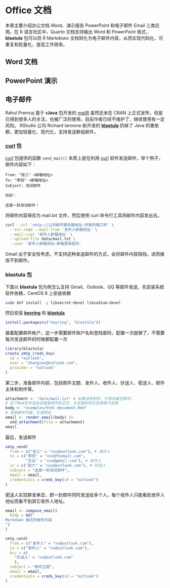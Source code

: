 # Office 文档 {#chap-office-documents}

本章主要介绍办公文档 Word、演示报告 PowerPoint 和电子邮件 Email 三类应用。在 R 语言社区中，Quarto 文档支持输出 Word 和 PowerPoint 格式，**blastula** 包可以将 R Markdown 文档转化为电子邮件内容，从而实现代码化、可重复和批量化，提高工作效率。

## Word 文档 {#sec-office-words}

## PowerPoint 演示 {#sec-office-powerpoints}

## 电子邮件 {#sec-office-emails}

Rahul Premraj 基于 **rJava** 包开发的 [mailR](https://github.com/rpremraj/mailR) 虽然还未在 CRAN 上正式发布，但是已得到很多人的关注，也被广泛的使用，目前作者已经不维护了，继续使用有一定风险。 RStudio 公司 Richard Iannone 新开发的 [**blastula**](https://github.com/rich-iannone/blastula) 扔掉了 Java 的重依赖，更加轻量化、现代化，支持发送群组邮件。

### [curl](https://github.com/jeroen/curl) 包 {#sec-email-curl}

[curl](https://github.com/jeroen/curl) 包提供的函数 `send_mail()` 本质上是在利用 [curl](https://curl.haxx.se/) 软件发送邮件，举个例子，邮件内容如下：

```         
From: "张三" <邮箱地址>
To: "李四" <邮箱地址>
Subject: 测试邮件

你好：

这是一封测试邮件！
```

将邮件内容保存为 mail.txt 文件，然后使用 curl 命令行工具将邮件内容发出去。

``` bash
curl --url 'smtp://公司邮件服务器地址:开放的端口号' \
  --ssl-reqd --mail-from '发件人邮箱地址' \
  --mail-rcpt '收件人邮箱地址' \
  --upload-file data/mail.txt \
  --user '发件人邮箱地址:邮箱登陆密码'
```

::: callout-note
Gmail 出于安全性考虑，不支持这种发送邮件的方式，会将邮件内容阻挡，进而接收不到邮件。
:::

### **blastula** 包 {#sec-email-blastula}

下面以 **blastula** 包为例怎么支持 Gmail、Outlook、QQ 等邮件发送，先安装系统软件依赖，CentOS 8 上安装依赖

``` bash
sudo dnf install -y libsecret-devel libsodium-devel
```

然后安装 [**keyring**](https://github.com/r-lib/keyring) 和 [**blastula**](https://github.com/rstudio/blastula)

``` r
install.packages(c("keyring", "blastula"))
```

接着配置邮件帐户，这一步需要邮件账户名和登陆密码，配置一次就够了，不需要每次发送邮件的时候都配置一次

``` r
library(blastula)
create_smtp_creds_key(
  id = "outlook", 
  user = "zhangsan@outlook.com",
  provider = "outlook"
)
```

第二步，准备邮件内容，包括邮件主题、发件人、收件人、抄送人、密送人、邮件主体和附件等。

``` r
attachment <- "data/mail.txt" # 如果没有附件，引号内留空即可。
# 这个Rmd文件渲染后就是邮件的正文，交互图形和交互表格不适用
body <- "examples/html-document.Rmd" 
# 渲染邮件内容，生成预览
email <- render_email(body) |> 
  add_attachment(file = attachment)
email
```

最后，发送邮件

``` r
smtp_send(
  from = c("张三" = "xxx@outlook.com"), # 发件人
  to = c("李四" = "xxx@foxmail.com",
         "王五" = "xxx@gmail.com"), # 收件人
  cc = c("赵六" = "xxx@outlook.com"), # 抄送人
  subject = "这是一封测试邮件",
  email = email,
  credentials = creds_key(id = "outlook")
)
```

密送人实现群发单显，即一封邮件同时发送给多个人，每个收件人只能看到发件人地址而看不到其它收件人地址。

``` r
email <- compose_email(
  body = md("
Markdown 格式的邮件内容
")
)

smtp_send(
  from = c("发件人" = "xx@outlook.com"),
  to = c("收件人" = "xx@outlook.com"),
  bcc = c(
    "抄送人" = "xx@outlook.com"
    ),
  subject = "邮件主题",
  email = email,
  credentials = creds_key(id = "outlook")
)
```
